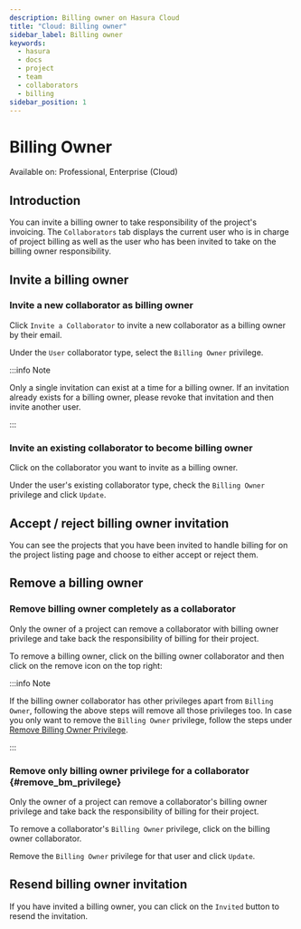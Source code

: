 ```yaml
---
description: Billing owner on Hasura Cloud
title: "Cloud: Billing owner"
sidebar_label: Billing owner
keywords:
  - hasura
  - docs
  - project
  - team
  - collaborators
  - billing
sidebar_position: 1
---
```



# Billing Owner

<div className="badge badge--primary heading-badge">Available on: Professional, Enterprise (Cloud)</div>

## Introduction

You can invite a billing owner to take responsibility of the project's invoicing. The `Collaborators` tab displays the
current user who is in charge of project billing as well as the user who has been invited to take on the billing owner
responsibility.

## Invite a billing owner

### Invite a new collaborator as billing owner

Click `Invite a Collaborator` to invite a new collaborator as a billing owner by their email.

<Thumbnail src="/img/account-management/billing/collab-view.png" alt="Collaborators tab" width="1200px" />

Under the `User` collaborator type, select the `Billing Owner` privilege.

<Thumbnail
  src="/img/account-management/billing/invite-bm-collab.png"
  alt="User Collaborator with Billing Owner Privilege"
  width="450px"
/>

:::info Note

Only a single invitation can exist at a time for a billing owner. If an invitation already exists for a billing owner,
please revoke that invitation and then invite another user.

:::

### Invite an existing collaborator to become billing owner

Click on the collaborator you want to invite as a billing owner.

Under the user's existing collaborator type, check the `Billing Owner` privilege and click `Update`.

<Thumbnail src="/img/account-management/billing/add-bm-privilege.png" alt="Add Billing Owner Privilege" width="450px" />

## Accept / reject billing owner invitation

You can see the projects that you have been invited to handle billing for on the project listing page and choose to
either accept or reject them.

<Thumbnail
  src="/img/account-management/billing/project-bm-invitation.png"
  alt="Projects invited to handle billing for"
  width="900px"
/>

## Remove a billing owner

### Remove billing owner completely as a collaborator

Only the owner of a project can remove a collaborator with billing owner privilege and take back the responsibility of
billing for their project.

To remove a billing owner, click on the billing owner collaborator and then click on the remove icon on the top right:

<Thumbnail src="/img/account-management/billing/remove-bm.png" alt="Remove billing owner collaborator" width="450px" />

:::info Note

If the billing owner collaborator has other privileges apart from `Billing Owner`, following the above steps will remove
all those privileges too. In case you only want to remove the `Billing Owner` privilege, follow the steps under
[Remove Billing Owner Privilege](#remove_bm_privilege).

:::

### Remove only billing owner privilege for a collaborator {#remove_bm_privilege}

Only the owner of a project can remove a collaborator's billing owner privilege and take back the responsibility of
billing for their project.

To remove a collaborator's `Billing Owner` privilege, click on the billing owner collaborator.

<Thumbnail
  src="/img/account-management/billing/click-bm-collab.png"
  alt="Click billing owner collaborator"
  width="1000px"
/>

Remove the `Billing Owner` privilege for that user and click `Update`.

<Thumbnail
  src="/img/account-management/billing/remove-bm-privilege.png"
  alt="Remove billing owner privilege"
  width="450px"
/>

## Resend billing owner invitation

If you have invited a billing owner, you can click on the `Invited` button to resend the invitation.

<Thumbnail
  src="/img/account-management/billing/resend-bm-invitation.png"
  alt="Resend billing owner invitation"
  width="1000px"
/>
